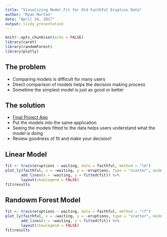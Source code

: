 ---
title: "Visualizing Model Fit for Old Faithful Eruption Data"
author: "Ryan Morton"
date: "April 24, 2017"
output: slidy_presentation
---

```{r setup, include=FALSE}
knitr::opts_chunk$set(echo = FALSE)
library(caret)
library(randomForest)
library(plotly)
```

## The problem

* Comparing models is difficult for many users
* Direct comparison of models helps the decision making process
* Sometime the simplest model is just as good or better

## The solution

* [Final Project App](https://morton-analytics.shinyapps.io/data_products_final_project/)
* Put the models into the same application
* Seeing the models fitted to the data helps users understand what the model is doing
* Review goodness of fit and make your decision!

## Linear Model

```{r plotly_lm}
fit <- train(eruptions ~ waiting, data = faithful, method = "lm")
plot_ly(faithful, x = ~waiting, y = ~eruptions, type = "scatter", mode = "markers") %>%
       add_lines(x = ~waiting, y = fitted(fit)) %>%
       layout(showlegend = FALSE)
fit$results
```

## Randowm Forest Model

```{r plotly_rf, warning=FALSE}
fit <- train(eruptions ~ waiting, data = faithful, method = "rf")
plot_ly(faithful, x = ~waiting, y = ~eruptions, type = "scatter", mode = "markers") %>%
       add_lines(x = ~waiting, y = fitted(fit)) %>%
       layout(showlegend = FALSE)
fit$results
```